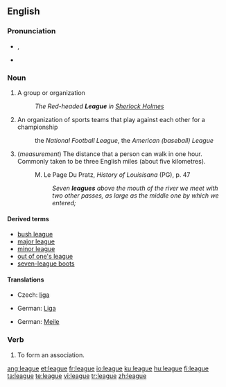 ==English==

{{wikipedia}}

===Pronunciation===
* {{IPA|liːɡ}}, {{SAMPA|/li:g/}}
* {{rhymes|iːɡ}}

===Noun===
{{en-noun}}

# A group or organization
#: ''The Red-headed '''League''' in <u>Sherlock Holmes</u>''
# An organization of sports teams that play against each other for a championship
#: the ''National Football League'', the ''American (baseball) League''
# (''measurement'') The distance that a person can walk in one hour. Commonly taken to be three English miles (about five kilometres).
#: M. Le Page Du Pratz, ''History of Louisisana'' (PG), p. 47
#:: ''Seven '''leagues''' above the mouth of the river we meet with two other passes, as large as the middle one by which we entered;''

====Derived terms====
* [[bush league]]
* [[major league]]
* [[minor league]]
* [[out of one's league]]
* [[seven-league boots]]

====Translations====
{{trans-top|organization of sports teams}}
* Czech: [[liga]] {{f}}
{{trans-mid}}
* German: [[Liga]] {{f}}
{{trans-bottom}}

{{trans-top|distance}}
* German: [[Meile]] {{f}}
{{trans-mid}}
{{trans-bottom}}

===Verb===
{{en-verb|leagu|es}}

# To form an association.

[[ang:league]]
[[et:league]]
[[fr:league]]
[[io:league]]
[[ku:league]]
[[hu:league]]
[[fi:league]]
[[ta:league]]
[[te:league]]
[[vi:league]]
[[tr:league]]
[[zh:league]]